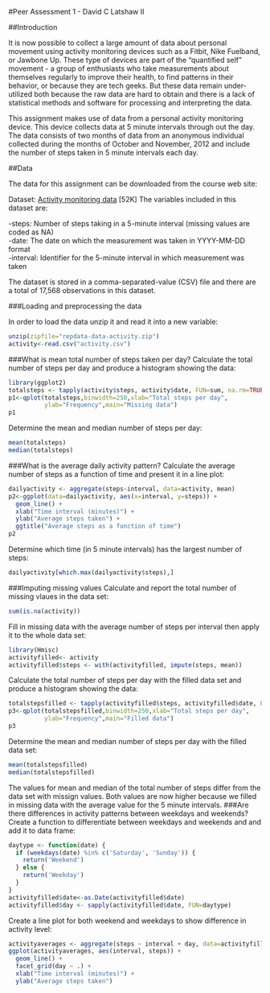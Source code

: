 #Peer Assessment 1 - David C Latshaw II

##Introduction

It is now possible to collect a large amount of data about personal movement using activity monitoring devices such as a Fitbit, Nike Fuelband, or Jawbone Up. These type of devices are part of the "quantified self" movement - a group of enthusiasts who take measurements about themselves regularly to improve their health, to find patterns in their behavior, or because they are tech geeks. But these data remain under-utilized both because the raw data are hard to obtain and there is a lack of statistical methods and software for processing and interpreting the data.

This assignment makes use of data from a personal activity monitoring device. This device collects data at 5 minute intervals through out the day. The data consists of two months of data from an anonymous individual collected during the months of October and November, 2012 and include the number of steps taken in 5 minute intervals each day.

##Data

The data for this assignment can be downloaded from the course web site:

Dataset: [Activity monitoring data](https://d396qusza40orc.cloudfront.net/repdata%2Fdata%2Factivity.zip) [52K]
The variables included in this dataset are:

-steps: Number of steps taking in a 5-minute interval (missing values are coded as NA)  
-date: The date on which the measurement was taken in YYYY-MM-DD format  
-interval: Identifier for the 5-minute interval in which measurement was taken  

The dataset is stored in a comma-separated-value (CSV) file and there are a total of 17,568 observations in this dataset.

###Loading and preprocessing the data

In order to load the data unzip it and read it into a new variable:
```r
unzip(zipfile="repdata-data-activity.zip")
activity<-read.csv("activity.csv")
```  
###What is mean total number of steps taken per day?
Calculate the total number of steps per day and produce a histogram showing the data:
```r
library(ggplot2)
totalsteps <- tapply(activity$steps, activity$date, FUN=sum, na.rm=TRUE)
p1<-qplot(totalsteps,binwidth=250,xlab="Total steps per day",
          ylab="Frequency",main="Missing data")
p1
```  

Determine the mean and median number of steps per day:
```r
mean(totalsteps)
median(totalsteps)
```  
###What is the average daily activity pattern?
Calculate the average number of steps as a function of time and present it in a line plot:
```r
dailyactivity <- aggregate(steps~interval, data=activity, mean)
p2<-ggplot(data=dailyactivity, aes(x=interval, y=steps)) +
  geom_line() +
  xlab("Time interval (minutes)") +
  ylab("Average steps taken") +
  ggtitle("Average steps as a function of time")  
p2
```  

Determine which time (in 5 minute intervals) has the largest number of steps:
```r
dailyactivity[which.max(dailyactivity$steps),]
```  
###Imputing missing values
Calculate and report the total number of missing vlaues in the data set:
```r
sum(is.na(activity))
```  

Fill in missing data with the average number of steps per interval then apply it to the whole data set:
```r
library(Hmisc)
activityfilled<- activity
activityfilled$steps <- with(activityfilled, impute(steps, mean))
```  
Calculate the total number of steps per day with the filled data set and produce a histogram showing the data:
```r
totalstepsfilled <- tapply(activityfilled$steps, activityfilled$date, FUN=sum)
p3<-qplot(totalstepsfilled,binwidth=250,xlab="Total steps per day",
          ylab="Frequency",main="Filled data")
p3
```  

Determine the mean and median number of steps per day with the filled data set:
```r
mean(totalstepsfilled)
median(totalstepsfilled)
```  
The values for mean and median of the total number of steps differ from the data set with missign values. Both values are now higher because we filled in missing data with the average value for the 5 minute intervals.
###Are there differences in activity patterns between weekdays and weekends?
Create a function to differentiate between weekdays and weekends and and add it to data frame:
```r
daytype <- function(date) {
  if (weekdays(date) %in% c('Saturday', 'Sunday')) {
    return('Weekend')
  } else {
    return('Weekday')
  }
}
activityfilled$date<-as.Date(activityfilled$date)
activityfilled$day <- sapply(activityfilled$date, FUN=daytype)
``` 
Create a line plot for both weekend and weekdays to show difference in activity level:
```r
activityaverages <- aggregate(steps ~ interval + day, data=activityfilled, mean)
ggplot(activityaverages, aes(interval, steps)) +
  geom_line() + 
  facet_grid(day ~ .) +
  xlab("Time interval (minutes)") +
  ylab("Average steps taken")
``` 